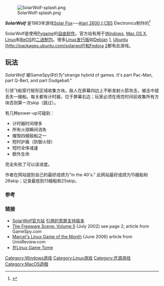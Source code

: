 {{Multiple issues|
{{Cleanup rewrite|time=2022-05-22T00:34:48+00:00}}
{{Rough translation|time=2022-05-22T00:34:48+00:00}}
}}
[[File:SolarWolf-splash.png|thumb]]

'''''SolarWolf''''' 是1983年游戏[[Solar_Fox|Solar Fox]]──[[Atari_2600|Atari 2600]]上[[CBS|CBS]] Electronics制作的<ref>{{Cite web |url=http://www.mobygames.com/game/atari-2600/solar-fox |title=Solar Fox for Atari 2600 - MobyGames<!-- Bot generated title --> |accessdate=2009-04-01 |archive-date=2009-03-16 |archive-url=https://web.archive.org/web/20090316020633/http://www.mobygames.com/game/atari-2600/solar-fox |dead-url=no }}</ref> 

SolarWolf是使用[[Pygame|Pygame]]的[[自由软件|自由软件]]。官方站有用于[[Microsoft_Windows|Windows]], [[Mac_OS_X|Mac OS X]], [[Linux|Linux]]和[[BeOS|BeOS]]的[[二进制包|二进制包]]。很多[[Linux发行版|Linux发行版]]如[[Debian|Debian]] [http://packages.debian.org/solarwolf], [[Ubuntu|Ubuntu]] [http://packages.ubuntu.com/solarwolf]和[[Fedora_(作業系統)|Fedora]] [https://admin.fedoraproject.org/pkgdb/packages/name/solarwolf]{{Dead link|date=2018年10月 |bot=InternetArchiveBot |fix-attempted=yes }}都有此游戏。

== 玩法 ==
''SolarWolf'' 被GameSpy评价为"strange hybrid of games. It's part Pac-Man, part Q-Bert, and part Dodgeball."

引领飞船穿行矩形区域收集方块。敌人在屏幕四边上不断发射火箭攻击，被击中就丢失一艘船。每关都有计时器，位于屏幕右边；玩家必须在用完时间前收集所有方块否则算一次skip（跳过）。

有几种power-up可碰到：

* 计时器时间增多
* 所有火球瞬间消失
* 摧毁四艘敌船之一
* 短时护盾（防御火球）
* 短时全体减速
* 额外生命

完全失败了可以读进度。

作者在网站提到自己的最好成绩为"in the 40's." 此网站最好成绩为15艘船和26skip；记录最低到13艘船和25skip。

=== 参考 ===

<references/>

=== 链接 ===

*[http://www.pygame.org/shredwheat/solarwolf SolarWolf官方站]{{Wayback|url=http://www.pygame.org/shredwheat/solarwolf |date=20090219142004 }} [http://posor.hostingkunde.de/solarwolf/solarwolf.htm 引用的宽屏支持版本]{{Wayback|url=http://posor.hostingkunde.de/solarwolf/solarwolf.htm |date=20090501123112 }}
*[https://web.archive.org/web/20080906092139/http://archive.gamespy.com/articles/july02/freeware5/ The Freeware Scene: Volume 5] (July 2002) see page 2; article from GameSpy.com
*[http://www.unixreview.com/documents/s=10089/ur0606e/ Marcel's Linux Game of the Month]{{Wayback|url=http://www.unixreview.com/documents/s=10089/ur0606e/ |date=20070307001322 }} (June 2006) article from UnixReview.com
*[https://web.archive.org/web/20100620083338/http://happypenguin.org/show?solarwolf 在Linux Game Tome]

[[Category:Windows游戏|Category:Windows游戏]]
[[Category:Linux游戏|Category:Linux游戏]]
[[Category:开源游戏|Category:开源游戏]]
[[Category:MacOS遊戲|Category:MacOS遊戲]]
